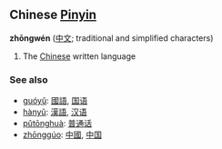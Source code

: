 ==Chinese [[Pinyin]]==
'''zhōngwén''' ([[中文]]; traditional and simplified characters) 

# The [[Chinese]] written language 

===See also===
*[[guóyǔ]]: [[國語]], [[国语]]
*[[hànyǔ]]: [[漢語]], [[汉语]]
*[[pǔtōnghuà]]: [[普通话]]
*[[zhōnggúo]]: [[中國 ]], [[中国]]
